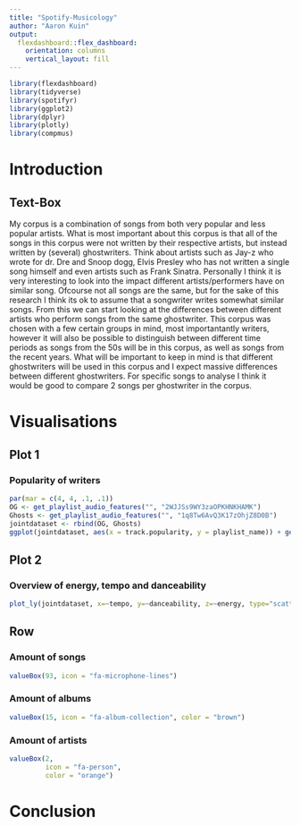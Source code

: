 ```yaml
---
title: "Spotify-Musicology"
author: "Aaron Kuin"
output: 
  flexdashboard::flex_dashboard:
    orientation: columns
    vertical_layout: fill
---
```


```r
library(flexdashboard)
library(tidyverse)
library(spotifyr)
library(ggplot2)
library(dplyr)
library(plotly)
library(compmus)
```

Introduction
==============================================================================

Text-Box {data-width=700}
-------------------------------------------------------------------------------
My corpus is a combination of songs from both very popular and less popular artists. What is most important about this corpus is that all of the songs in this corpus were not written by their respective artists, but instead written by (several) ghostwriters. Think about artists such as Jay-z who wrote for dr. Dre and Snoop dogg, Elvis Presley who has not written a single song himself and even artists such as Frank Sinatra. Personally I think it is very interesting to look into the impact different artists/performers have on similar song. Ofcourse not all songs are the same, but for the sake of this research I think its ok to assume that a songwriter writes somewhat similar songs. From this we can start looking at the differences between different artists who perform songs from the same ghostwriter. This corpus was chosen with a few certain groups in mind, most importantantly writers, however it will also be possible to distinguish between different time periods as songs from the 50s will be in this corpus, as well as songs from the recent years. What will be important to keep in mind is that different ghostwriters will be used in this corpus and I expect massive differences between different ghostwriters. For specific songs to analyse I think it would be good to compare 2 songs per ghostwriter in the corpus.

Visualisations
==============================================================================

Plot 1 {data-width=400}
---------------------------------------------------------------------------
### Popularity of writers
```r
par(mar = c(4, 4, .1, .1))
OG <- get_playlist_audio_features("", "2WJJSs9WY3zaOPKHNKHAMK")
Ghosts <- get_playlist_audio_features("", "1q8Tw6AvQ3K17zOhjZ8D0B")
jointdataset <- rbind(OG, Ghosts)
ggplot(jointdataset, aes(x = track.popularity, y = playlist_name)) + geom_point()
```

Plot 2 {data-width=400}
---------------------------------------------------------------------------

### Overview of energy, tempo and danceability
```r
plot_ly(jointdataset, x=~tempo, y=~danceability, z=~energy, type="scatter3d", mode="markers", color =~playlist_name, size=1)

```

Row {data-width=200}
-----------------------------------------------------------------------

### Amount of songs

```r
valueBox(93, icon = "fa-microphone-lines")
```

### Amount of albums

```r
valueBox(15, icon = "fa-album-collection", color = "brown")
```

### Amount of artists

```r
valueBox(2, 
         icon = "fa-person",
         color = "orange")
```

Conclusion
=============================================================================
```r

```



